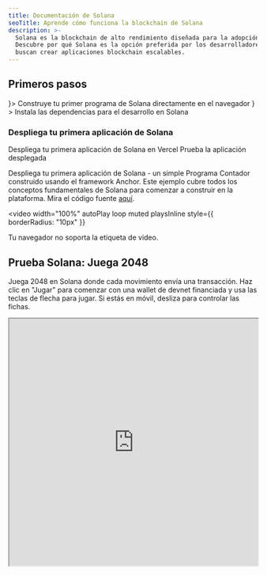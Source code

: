 ```yaml
---
title: Documentación de Solana
seoTitle: Aprende cómo funciona la blockchain de Solana
description: >-
  Solana es la blockchain de alto rendimiento diseñada para la adopción masiva.
  Descubre por qué Solana es la opción preferida por los desarrolladores que
  buscan crear aplicaciones blockchain escalables.
---
```


## Primeros pasos

<Cards>
  <Card title="Inicio rápido" href="/docs/intro/quick-start" icon={<Rocket />}>
    Construye tu primer programa de Solana directamente en el navegador
  </Card>
  <Card
    title="Configurar entorno local"
    href="/docs/intro/installation"
    icon={<Download />}
  >
    Instala las dependencias para el desarrollo en Solana
  </Card>
</Cards>

### Despliega tu primera aplicación de Solana

<Cards>
  <Card
    title="Desplegar en Vercel"
    href="https://vercel.com/new/clone?repository-url=https%3A%2F%2Fgithub.com%2Fsolana-developers%2Fanchor-web3js-nextjs&root-directory=frontend&demo-title=Anchor%20Web3.js%20Next.js%20Demo&demo-description=An%20example%20deployment%20of%20the%20Anchor%20Web3.js%20Next.js%20project.&demo-url=https%3A%2F%2Fanchor-web3js-nextjs.vercel.app%2F&project-name=anchor-web3js-nextjs&repository-name=anchor-web3js-nextjs"
  >
    Despliega tu primera aplicación de Solana en Vercel
  </Card>
  <Card
    title="Vista previa en Vercel"
    href="https://anchor-web3js-nextjs-jade.vercel.app/"
  >
    Prueba la aplicación desplegada
  </Card>
</Cards>

Despliega tu primera aplicación de Solana - un simple Programa Contador
construido usando el framework Anchor. Este ejemplo cubre todos los conceptos
fundamentales de Solana para comenzar a construir en la plataforma. Mira el
código fuente [aquí](https://github.com/solana-developers/anchor-web3js-nextjs).

<Accordions>
<Accordion title="Demo de la aplicación">

<video
  width="100%"
  autoPlay
  loop
  muted
  playsInline
  style={{
    borderRadius: "10px"
  }}
>
  <source src="/assets/docs/counter.mp4" type="video/mp4" />
  Tu navegador no soporta la etiqueta de video.
</video>

</Accordion>
</Accordions>

## Prueba Solana: Juega 2048

Juega 2048 en Solana donde cada movimiento envía una transacción. Haz clic en
"Jugar" para comenzar con una wallet de devnet financiada y usa las teclas de
flecha para jugar. Si estás en móvil, desliza para controlar las fichas.

<Accordions>
<Accordion title="Jugar Solana 2048">

<iframe
  src="https://solplay.de/solana-2048/"
  width="100%"
  height="500"
  style={{
    borderRadius: "12px",
    border: "2px solid rgba(0, 0, 0, 0.2)",
    maxWidth: "100%",
    minHeight: "300px",
    aspectRatio: "1"
  }}
  scrolling="no"
/>

</Accordion>
</Accordions>

Creado por [Jonas](https://x.com/SolPlay_jonas), del equipo de DevRel de la
Fundación Solana.

## Comienza a aprender

Aprende los conceptos clave específicos para el desarrollo en Solana.

<Cards>
  <Card title="Cuentas" href="/docs/core/accounts">
    Cómo Solana almacena datos
  </Card>
  <Card title="Tarifas en Solana" href="/docs/core/fees">
    Costos para enviar transacciones en Solana
  </Card>
  <Card title="Transacciones" href="/docs/core/transactions">
    Cómo interactuar con la red de Solana
  </Card>
  <Card title="Programas" href="/docs/core/programs">
    Contratos inteligentes en Solana
  </Card>
  <Card title="Programs Derived Address" href="/docs/core/pda">
    Cómo generar direcciones deterministas
  </Card>
  <Card title="Cross Program Invocation" href="/docs/core/cpi">
    Cómo llamar a un programa desde otro
  </Card>
</Cards>

### Desarrollo del lado del cliente

Si desarrollas del lado del cliente, los siguientes SDK contribuidos por la
comunidad te ayudan a interactuar con la red en lenguajes populares:

| Lenguaje   | SDK                                                                                                                                     |
| ---------- | --------------------------------------------------------------------------------------------------------------------------------------- |
| Rust       | [solana_sdk](https://docs.rs/solana-sdk/latest/solana_sdk/)                                                                             |
| Typescript | [@solana/web3.js](https://github.com/anza-xyz/solana-web3.js)                                                                           |
| Python     | [solders](https://github.com/kevinheavey/solders)                                                                                       |
| Java       | [sava](https://sava.software) o [solanaj](https://github.com/skynetcap/solanaj) o [solana4j](https://github.com/LMAX-Exchange/solana4j) |
| C++        | [solcpp](https://github.com/mschneider/solcpp) o [solana-c](https://github.com/VAR-META-Tech/solana-c-sdk)                              |
| Go         | [solana-go](https://github.com/gagliardetto/solana-go)                                                                                  |
| Kotlin     | [sol4k](https://github.com/sol4k/sol4k) o [solanaKT](https://github.com/metaplex-foundation/SolanaKT)                                   |
| Dart       | [solana](https://github.com/espresso-cash/espresso-cash-public/tree/master/packages/solana)                                             |
| C#         | [solnet](https://github.com/bmresearch/Solnet)                                                                                          |
| GdScript   | [godot](https://github.com/Virus-Axel/godot-solana-sdk/)                                                                                |

## Ejecutar un validator

Explora lo que se necesita para operar un validator de Solana y ayudar a
asegurar la red.

<Cards>
  <Card title="Validators" href="https://docs.anza.xyz/validator/anatomy">
    Nodos individuales que aseguran la red de Solana
  </Card>
  <Card
    title="Requisitos del sistema"
    href="https://docs.anza.xyz/operations/requirements"
  >
    Requisitos de hardware recomendados y SOL necesario para operar un validator
  </Card>
  <Card
    title="Configuración de validator"
    href="https://docs.anza.xyz/operations/setup-a-validator"
  >
    Configura un validator y conéctate a un clúster por primera vez
  </Card>
</Cards>

## Obtener soporte

Obtén ayuda de la comunidad de Solana en
[Solana StackExchange](https://solana.stackexchange.com).
